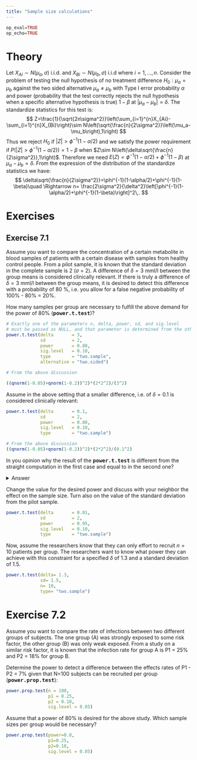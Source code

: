 ---
title: "Sample size calculations"
---

```{r,echo=FALSE}
op_eval=TRUE
op_echo=TRUE
```

# Theory
Let $X_{Ai}\sim N(\mu_a,\sigma)$ i.i.d. and $X_{Bi}\sim N(\mu_b,\sigma)$ i.i.d where $i=1,\dots,n$. Consider the problem of testing the null hypothesis of no treatment difference $H_0: \mu_a=\mu_b$ against the two sided alternative $\mu_a \neq\mu_b$ with Type I error probability $\alpha$ and power (probability that the test correctly rejects the null hypothesis when a specific alternative hypothesis is true) $1-\beta$ at $|\mu_a-\mu_b|=\delta$. The standardize statistics for this test is:
$$
Z=\frac{1}{\sqrt{2n\sigma^2}}\left(\sum_{i=1}^{n}X_{Ai}-\sum_{i=1}^{n}X_{Bi}\right)\sim N\left(\sqrt{\frac{n}{2\sigma^2}}\left(\mu_a-\mu_b\right),1\right)
$$
Thus we reject $H_{0}$  if $|Z|>\phi^{-1}(1-\alpha/2)$ and we satisfy the power requirement if $P(|Z|>\phi^{-1}(1-\alpha/2))=1-\beta$ when $Z\sim N\left(\delta\sqrt{\frac{n}{2\sigma^2}},1\right)$. Therefore we need $E(Z)=\phi^{-1}(1-\alpha/2)+\phi^{-1}(1-\beta)$ at $\mu_a-\mu_b=\delta$. From the expression of the distribution of the standardize statistics we have:
$$
\delta\sqrt{\frac{n}{2\sigma^2}}=\phi^{-1}(1-\alpha/2)+\phi^{-1}(1-\beta)\quad \Rightarrow
n= \frac{2\sigma^2}{\delta^2}\left[\phi^{-1}(1-\alpha/2)+\phi^{-1}(1-\beta)\right]^2\,.
$$


# Exercises
## Exercise 7.1
Assume you want to compare the concentration of a certain metabolite in blood samples of patients with a certain disease with samples from healthy control people. From a pilot sample, it is known that the standard deviation in the complete sample is 2 ($\sigma$ = 2). A difference of $\delta = 3$ mml/l between the group means is considered clinically relevant. If there is truly a difference of $\delta = 3$ mml/l between the group means, it is desired to detect this difference with a probability of 80 \%, i.e. you allow for a false negative probability of 100\% - 80\% = 20\%.

How many samples per group are necessary to fulfill the above demand for the power of 80% (**<tt>power.t.test</tt>**)?
<div class='fold s o'>
```{r results='hold',eval=op_eval,echo=op_echo}
# Exactly one of the parameters n, delta, power, sd, and sig.level
# must be passed as NULL, and that parameter is determined from the others.
power.t.test(delta       = 3, 
             sd          = 2, 
             power       = 0.80,
             sig.level   = 0.10,
             type        = "two.sample",
             alternative = "two.sided")

# From the above discussion

((qnorm(1-0.05)+qnorm(1-0.2))^2)*(2*2^2)/(3^2)

```
</div>
Assume in the above setting that a smaller difference, i.e. of $\delta = 0.1$ is considered clinically relevant:

<div class='fold s o'>
```{r results='hold',eval=op_eval,echo=op_echo}
power.t.test(delta       = 0.1, 
             sd          = 2, 
             power       = 0.80,
             sig.level   = 0.10,
             type        = "two.sample")

# From the above discussion
((qnorm(1-0.05)+qnorm(1-0.2))^2)*(2*2^2)/(0.1^2)
```
</div>

In you opinion why the result of the **<tt>power.t.test</tt>** is different from the straight computation in the first case  and equal to in the second one?

<details><summary>Answer</summary>
<p>As **<tt>power.t.test</tt>** function is built for a huge variety of cases, e.g. different sd in $X_{Ai}$ and $X_{Bi}$, the result in some cases do not match the straight computation but is a good approximation of it.
</p>
</details>
<p></p>

Change the value for the desired power and discuss with your neighbor the effect on the sample size. Turn also on the value of the standard deviation from the pilot sample.

<div class='fold s o'>
```{r eval=op_eval,echo=op_echo}
power.t.test(delta       = 0.01, 
             sd          = 2, 
             power       = 0.95,
             sig.level   = 0.10,
             type        = "two.sample")
```
</div>

Now, assume the researchers know that they can only effort to recruit $n=10$ patients per group. The researchers want to know what power they can achieve with this constraint for a specified $\delta$ of 1.3 and a standard deviation of 1.5.

<div class='fold s o'>
```{r eval=op_eval,echo=op_echo}
power.t.test(delta= 1.3, 
             sd= 1.5, 
             n= 10,
             type= "two.sample")
```
</div>

# Exercise 7.2
Assume you want to compare the rate of infections between two different groups of subjects. The one group (A) was strongly exposed to some risk factor, the other group (B) was only weak exposed. From a study on a similar risk factor, it is known that the infection rate for group A is P1 = 25% and P2 = 18% for group B.

Determine the power to detect a difference between the effects rates of P1 - P2 = 7% given that N=100 subjects can be recruited per group (**<tt>power.prop.test</tt>**):

<div class='fold s o'>
```{r eval=op_eval,echo=op_echo}
power.prop.test(n = 100, 
                p1 = 0.25, 
                p2 = 0.18,
                sig.level = 0.05)
```
</div>

Assume that a power of 80% is desired for the above study. Which sample sizes per group would be necessary?

<div class='fold s o'>
```{r eval=op_eval,echo=op_echo}
power.prop.test(power=0.8, 
                p1=0.25,
                p2=0.18,
                sig.level = 0.05)
```
</div>





